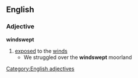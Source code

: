 ==English==
===Adjective===
'''windswept'''
#[[exposed]] to the [[wind]]s
#* We struggled over the '''windswept''' moorland
[[Category:English adjectives]]